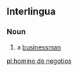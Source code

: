 ==Interlingua==

===Noun===
{{head|ia|noun|head=[[homine]] [[de]] [[negotios]]}}

# a [[businessman]]

[[pl:homine de negotios]]